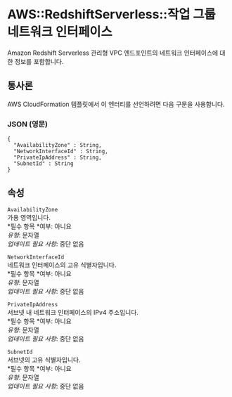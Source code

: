 # AWS::RedshiftServerless::작업 그룹 네트워크 인터페이스

Amazon Redshift Serverless 관리형 VPC 엔드포인트의 네트워크 인터페이스에 대한 정보를 포함합니다.

## 통사론

AWS CloudFormation 템플릿에서 이 엔터티를 선언하려면 다음 구문을 사용합니다.

### JSON (영문)

```
{
  "AvailabilityZone" : String,
  "NetworkInterfaceId" : String,
  "PrivateIpAddress" : String,
  "SubnetId" : String
}
```

## 속성

`AvailabilityZone`  
가용 영역입니다.  
*필수 항목 *여부: 아니요  
_유형_: 문자열  
_업데이트 필요 사항_: 중단 없음

`NetworkInterfaceId`  
네트워크 인터페이스의 고유 식별자입니다.  
*필수 항목 *여부: 아니요  
_유형_: 문자열  
_업데이트 필요 사항_: 중단 없음

`PrivateIpAddress`  
서브넷 내 네트워크 인터페이스의 IPv4 주소입니다.  
*필수 항목 *여부: 아니요  
_유형_: 문자열  
_업데이트 필요 사항_: 중단 없음

`SubnetId`  
서브넷의 고유 식별자입니다.  
*필수 항목 *여부: 아니요  
_유형_: 문자열  
_업데이트 필요 사항_: 중단 없음
